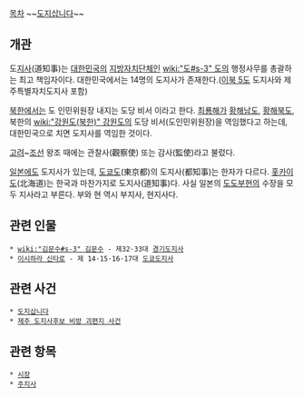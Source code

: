 [[목차]]
~~[[도지삽니다]]~~

== 개관 ==
도[[지사]](道知事)는 [[대한민국]]의 [[지방자치단체]]인 [[wiki:"도#s-3" 도]]의 행정사무를 총괄하는 최고 책임자이다. 대한민국에서는 14명의 도지사가 존재한다.([[이북 5도]] 도지사와 제주특별자치도지사 포함)

[[북한]]에서는 도 인민위원장 내지는 도당 비서 이라고 한다. [[최룡해]]가 [[황해남도]], [[황해북도]], 북한의 [[wiki:"강원도(북한)" 강원도]]의 도당 비서(도인민위원장)을 역임했다고 하는데, 대한민국으로 치면 도지사를 역임한 것이다.

[[고려]]~[[조선]] 왕조 때에는 관찰사(觀察使) 또는 감사(監使)라고 불렀다. 

[[일본]]에도 도지사가 있는데, [[도쿄도]](東京都)의 도지사(都知事)는 한자가 다르다. [[홋카이도]](北海道)는 한국과 마찬가지로 도지사(道知事)다. 사실 일본의 [[도도부현]]의 수장을 모두 지사라고 부른다. 부와 현 역시 부지사, 현지사다.
== 관련 인물 ==
 * [[wiki:"김문수#s-3" 김문수]] - 제32·33대 [[경기도]]지사
 * [[이시하라 신타로]] - 제 14·15·16·17대 [[도쿄도]]지사

== 관련 사건 ==
 * [[도지삽니다]]
 * [[제주 도지사후보 비방 괴편지 사건]]

== 관련 항목 ==
 * [[시장]]
 * [[주지사]]
